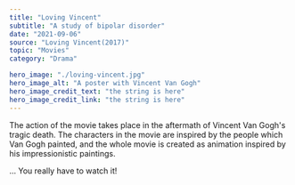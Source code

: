 ---
title: "Loving Vincent"
subtitle: "A study of bipolar disorder"
date: "2021-09-06"
source: "Loving Vincent(2017)"
topic: "Movies"
category: "Drama"

hero_image: "./loving-vincent.jpg"
hero_image_alt: "A poster with Vincent Van Gogh"
hero_image_credit_text: "the string is here"
hero_image_credit_link: "the string is here"
---

The action of the movie takes place in the aftermath of Vincent
Van Gogh's tragic death. The characters in the movie are inspired
by the people which Van Gogh painted, and the whole movie
is created as animation inspired by his impressionistic paintings.

... You really have to watch it!
